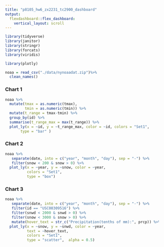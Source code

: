 ```yaml
---
title: "p8105_hw6_zx2231_tc2900_dashboard"
output: 
  flexdashboard::flex_dashboard:
    vertical_layout: scroll
---
```


```r
library(tidyverse)
library(janitor)
library(stringr)
library(forcats)
library(viridis)

library(plotly)
```

```r
noaa = read_csv("./data/nynoaadat.zip")%>% 
  clean_names()
```

### Chart 1
    
```r
noaa %>%
  mutate(tmax = as.numeric(tmax),
         tmin = as.numeric(tmin)) %>% 
  mutate(t_range = tmax-tmin) %>% 
  group_by(id) %>%
  summarise(t_range_max = max(t_range)) %>% 
  plot_ly(x = ~id, y = ~t_range_max, color = ~id, colors = "Set1",
       type = "bar" )
```
    
### Chart 2

```r
noaa %>% 
   separate(date, into = c("year", "month", "day"), sep = "-") %>% 
   filter(snow < 200 & snow > 0) %>% 
  plot_ly(x = ~year, y = ~snow, color = ~year,
          colors = "Set1",                                       
          type = "box") 
```

### Chart 3

```r
noaa %>% 
   separate(date, into = c("year", "month", "day"), sep = "-") %>% 
   filter(id == "USC00309516") %>% 
   filter(snwd < 2000 & snwd > 0) %>%  
   filter(snow < 3000 & snow > 0) %>% 
   mutate(hover_text = str_c("Precipitation(tenths of mm):", prcp)) %>%  
  plot_ly(x = ~snow, y = ~snwd, color = ~year,
          text = ~hover_text,
          colors = "Set1",                                       
          type = "scatter",  alpha = 0.5)  
```




